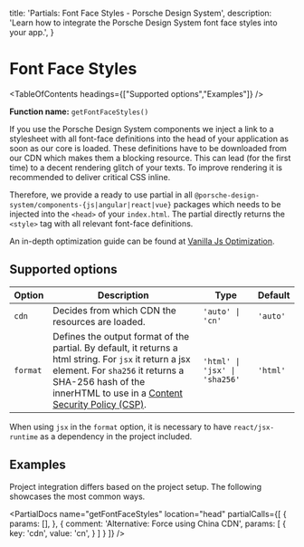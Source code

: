 
  title: 'Partials: Font Face Styles - Porsche Design System',
  description: 'Learn how to integrate the Porsche Design System font face styles into your app.',
}

# Font Face Styles

<TableOfContents headings={["Supported options","Examples"]} />

**Function name:** `getFontFaceStyles()`

If you use the Porsche Design System components we inject a link to a stylesheet with all font-face definitions into the
head of your application as soon as our core is loaded. These definitions have to be downloaded from our CDN which makes
them a blocking resource. This can lead (for the first time) to a decent rendering glitch of your texts. To improve
rendering it is recommended to deliver critical CSS inline.

Therefore, we provide a ready to use partial in all `@porsche-design-system/components-{js|angular|react|vue}` packages
which needs to be injected into the `<head>` of your `index.html`. The partial directly returns the `<style>` tag with
all relevant font-face definitions.

An in-depth optimization guide can be found at
[Vanilla Js Optimization](/must-know/initialization/vanilla-js#optimization).

## Supported options

| Option   | Description                                                                                                                                                                                                                                                                 | Type    | Default |
| -------- | --------------------------------------------------------------------------------------------------------------------------------------------------------------------------------------------------------------------------------------------------------------------------- | ------- | ------- |
| `cdn`    | Decides from which CDN the resources are loaded.                                                                                                                                                                                                                            | `'auto' \| 'cn'`   | `'auto'`  |
| `format` | Defines the output format of the partial. By default, it returns a html string. For `jsx` it return a jsx element. For `sha256` it returns a SHA-256 hash of the innerHTML to use in a [Content Security Policy (CSP)](/must-know/security/content-security-policy). | `'html' \| 'jsx' \| 'sha256'` | `'html'` |

When using `jsx` in the `format` option, it is necessary to have `react/jsx-runtime` as a dependency in the project
included.

## Examples

Project integration differs based on the project setup.
The following showcases the most common ways.

<PartialDocs name="getFontFaceStyles" location="head" partialCalls={[
  {
    params: [],
  },
  {
    comment: 'Alternative: Force using China CDN',
    params: [
      {
        key: 'cdn',
        value: 'cn',
      }
    ]
  }
]} />
